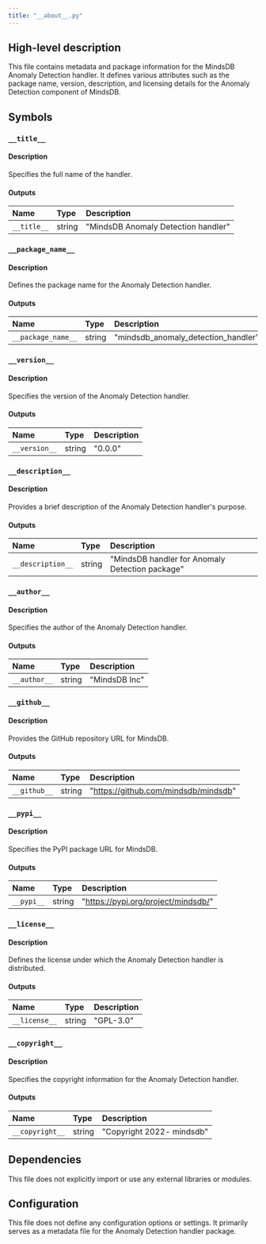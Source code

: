 ```yaml
---
title: "__about__.py"
---
```


## High-level description
This file contains metadata and package information for the MindsDB Anomaly Detection handler. It defines various attributes such as the package name, version, description, and licensing details for the Anomaly Detection component of MindsDB.

## Symbols

### `__title__`
#### Description
Specifies the full name of the handler.

#### Outputs
| Name | Type | Description |
|:-----|:-----|:------------|
| `__title__` | string | "MindsDB Anomaly Detection handler" |

### `__package_name__`
#### Description
Defines the package name for the Anomaly Detection handler.

#### Outputs
| Name | Type | Description |
|:-----|:-----|:------------|
| `__package_name__` | string | "mindsdb_anomaly_detection_handler" |

### `__version__`
#### Description
Specifies the version of the Anomaly Detection handler.

#### Outputs
| Name | Type | Description |
|:-----|:-----|:------------|
| `__version__` | string | "0.0.0" |

### `__description__`
#### Description
Provides a brief description of the Anomaly Detection handler's purpose.

#### Outputs
| Name | Type | Description |
|:-----|:-----|:------------|
| `__description__` | string | "MindsDB handler for Anomaly Detection package" |

### `__author__`
#### Description
Specifies the author of the Anomaly Detection handler.

#### Outputs
| Name | Type | Description |
|:-----|:-----|:------------|
| `__author__` | string | "MindsDB Inc" |

### `__github__`
#### Description
Provides the GitHub repository URL for MindsDB.

#### Outputs
| Name | Type | Description |
|:-----|:-----|:------------|
| `__github__` | string | "https://github.com/mindsdb/mindsdb" |

### `__pypi__`
#### Description
Specifies the PyPI package URL for MindsDB.

#### Outputs
| Name | Type | Description |
|:-----|:-----|:------------|
| `__pypi__` | string | "https://pypi.org/project/mindsdb/" |

### `__license__`
#### Description
Defines the license under which the Anomaly Detection handler is distributed.

#### Outputs
| Name | Type | Description |
|:-----|:-----|:------------|
| `__license__` | string | "GPL-3.0" |

### `__copyright__`
#### Description
Specifies the copyright information for the Anomaly Detection handler.

#### Outputs
| Name | Type | Description |
|:-----|:-----|:------------|
| `__copyright__` | string | "Copyright 2022- mindsdb" |

## Dependencies
This file does not explicitly import or use any external libraries or modules.

## Configuration
This file does not define any configuration options or settings. It primarily serves as a metadata file for the Anomaly Detection handler package.